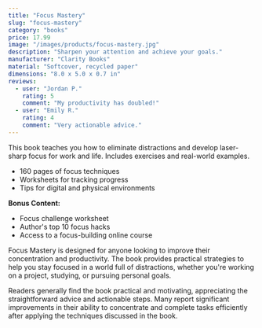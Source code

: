```yaml
---
title: "Focus Mastery"
slug: "focus-mastery"
category: "books"
price: 17.99
image: "/images/products/focus-mastery.jpg"
description: "Sharpen your attention and achieve your goals."
manufacturer: "Clarity Books"
material: "Softcover, recycled paper"
dimensions: "8.0 x 5.0 x 0.7 in"
reviews:
  - user: "Jordan P."
    rating: 5
    comment: "My productivity has doubled!"
  - user: "Emily R."
    rating: 4
    comment: "Very actionable advice."
---
```


This book teaches you how to eliminate distractions and develop laser-sharp focus for work and life. Includes exercises and real-world examples.

- 160 pages of focus techniques
- Worksheets for tracking progress
- Tips for digital and physical environments

**Bonus Content:**
- Focus challenge worksheet
- Author's top 10 focus hacks
- Access to a focus-building online course

Focus Mastery is designed for anyone looking to improve their concentration and productivity. The book provides practical strategies to help you stay focused in a world full of distractions, whether you're working on a project, studying, or pursuing personal goals.

Readers generally find the book practical and motivating, appreciating the straightforward advice and actionable steps. Many report significant improvements in their ability to concentrate and complete tasks efficiently after applying the techniques discussed in the book.
